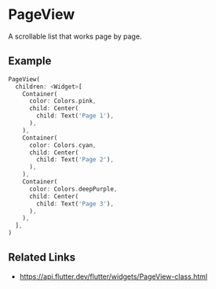 

<Meta of={PageViewStories} />

# PageView

A scrollable list that works page by page.

## Example

```dart liveslice=PageView mockup=iPhone7
PageView(
  children: <Widget>[
    Container(
      color: Colors.pink,
      child: Center(
        child: Text('Page 1'),
      ),
    ),
    Container(
      color: Colors.cyan,
      child: Center(
        child: Text('Page 2'),
      ),
    ),
    Container(
      color: Colors.deepPurple,
      child: Center(
        child: Text('Page 3'),
      ),
    ),
  ],
)
```

## Related Links

- https://api.flutter.dev/flutter/widgets/PageView-class.html

